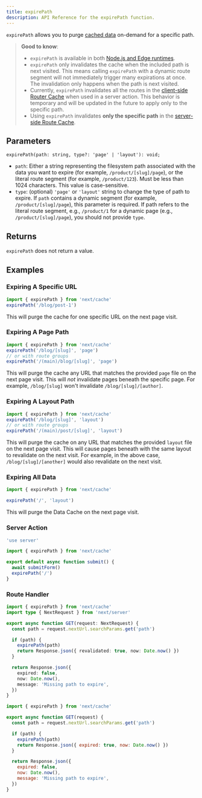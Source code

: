 ```yaml
---
title: expirePath
description: API Reference for the expirePath function.
---
```


`expirePath` allows you to purge [cached data](/docs/app/building-your-application/caching) on-demand for a specific path.

> **Good to know**:
>
> - `expirePath` is available in both [Node.js and Edge runtimes](/docs/app/building-your-application/rendering/edge-and-nodejs-runtimes).
> - `expirePath` only invalidates the cache when the included path is next visited. This means calling `expirePath` with a dynamic route segment will not immediately trigger many expirations at once. The invalidation only happens when the path is next visited.
> - Currently, `expirePath` invalidates all the routes in the [client-side Router Cache](/docs/app/building-your-application/caching#client-side-router-cache) when used in a server action. This behavior is temporary and will be updated in the future to apply only to the specific path.
> - Using `expirePath` invalidates **only the specific path** in the [server-side Route Cache](/docs/app/building-your-application/caching#full-route-cache).

## Parameters

```tsx
expirePath(path: string, type?: 'page' | 'layout'): void;
```

- `path`: Either a string representing the filesystem path associated with the data you want to expire (for example, `/product/[slug]/page`), or the literal route segment (for example, `/product/123`). Must be less than 1024 characters. This value is case-sensitive.
- `type`: (optional) `'page'` or `'layout'` string to change the type of path to expire. If `path` contains a dynamic segment (for example, `/product/[slug]/page`), this parameter is required. If path refers to the literal route segment, e.g., `/product/1` for a dynamic page (e.g., `/product/[slug]/page`), you should not provide `type`.

## Returns

`expirePath` does not return a value.

## Examples

### Expiring A Specific URL

```ts
import { expirePath } from 'next/cache'
expirePath('/blog/post-1')
```

This will purge the cache for one specific URL on the next page visit.

### Expiring A Page Path

```ts
import { expirePath } from 'next/cache'
expirePath('/blog/[slug]', 'page')
// or with route groups
expirePath('/(main)/blog/[slug]', 'page')
```

This will purge the cache any URL that matches the provided `page` file on the next page visit. This will _not_ invalidate pages beneath the specific page. For example, `/blog/[slug]` won't invalidate `/blog/[slug]/[author]`.

### Expiring A Layout Path

```ts
import { expirePath } from 'next/cache'
expirePath('/blog/[slug]', 'layout')
// or with route groups
expirePath('/(main)/post/[slug]', 'layout')
```

This will purge the cache on any URL that matches the provided `layout` file on the next page visit. This will cause pages beneath with the same layout to revalidate on the next visit. For example, in the above case, `/blog/[slug]/[another]` would also revalidate on the next visit.

### Expiring All Data

```ts
import { expirePath } from 'next/cache'

expirePath('/', 'layout')
```

This will purge the Data Cache on the next page visit.

### Server Action

```ts filename="app/actions.ts" switcher
'use server'

import { expirePath } from 'next/cache'

export default async function submit() {
  await submitForm()
  expirePath('/')
}
```

### Route Handler

```ts filename="app/api/expire/route.ts" switcher
import { expirePath } from 'next/cache'
import type { NextRequest } from 'next/server'

export async function GET(request: NextRequest) {
  const path = request.nextUrl.searchParams.get('path')

  if (path) {
    expirePath(path)
    return Response.json({ revalidated: true, now: Date.now() })
  }

  return Response.json({
    expired: false,
    now: Date.now(),
    message: 'Missing path to expire',
  })
}
```

```js filename="app/api/expire/route.js" switcher
import { expirePath } from 'next/cache'

export async function GET(request) {
  const path = request.nextUrl.searchParams.get('path')

  if (path) {
    expirePath(path)
    return Response.json({ expired: true, now: Date.now() })
  }

  return Response.json({
    expired: false,
    now: Date.now(),
    message: 'Missing path to expire',
  })
}
```

